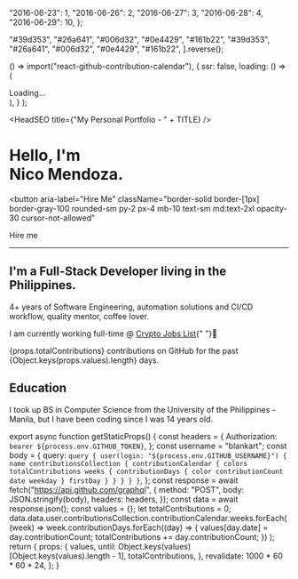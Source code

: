 
  "2016-06-23": 1,
  "2016-06-26": 2,
  "2016-06-27": 3,
  "2016-06-28": 4,
  "2016-06-29": 10,
};

  "#39d353",
  "#26a641",
  "#006d32",
  "#0e4429",
  "#161b22",
  "#39d353",
  "#26a641",
  "#006d32",
  "#0e4429",
  "#161b22",
].reverse();

  () => import("react-github-contribution-calendar"),
  {
    ssr: false,
    loading: () => (
      <div className="flex items-center justify-center w-full min-h-[110px]">
        Loading...
      </div>
    ),
  }
);

<HeadSEO title={"My Personal Portfolio - " + TITLE} />

<h1 className="md:text-[4rem] leading-1">
  Hello, I'm <br />
  <Highlighted className="text-[1.2em]">Nico Mendoza.</Highlighted>
</h1>

<button
  aria-label="Hire Me"
  className="border-solid border-[1px] border-gray-100 rounded-sm py-2 px-4 mb-10 text-sm md:text-2xl opacity-30 cursor-not-allowed"
>
  <p className="m-0">Hire me</p>
</button>

<SocialButtons />

---

## I&apos;m a Full-Stack Developer living in the Philippines.

4+ years of Software Engineering, automation solutions and CI/CD workflow,
quality mentor, coffee lover.

I am currently working full-time @ <a href="https://cryptojobslist.com/" target="_blank">Crypto Jobs List</a>{" "}🚀

<Calendar values={props.values} until={props.until} panelColors={panelColors} />

<Highlighted>{props.totalContributions}</Highlighted> contributions on GitHub for
the past {Object.keys(props.values).length} days.

## Education

I took up BS in Computer Science from the <Highlighted>University of the Philippines - Manila</Highlighted>, but I have been coding since I was 14 years old.

export async function getStaticProps() {
  const headers = {
    Authorization: `bearer ${process.env.GITHUB_TOKEN}`,
  };
  const username = "blankart";
  const body = {
    query: `query {
            user(login: "${process.env.GITHUB_USERNAME}") {
              name
              contributionsCollection {
                contributionCalendar {
                  colors
                  totalContributions
                  weeks {
                    contributionDays {
                      color
                      contributionCount
                      date
                      weekday
                    }
                    firstDay
                  }
                }
              }
            }
          }`,
  };
  const response = await fetch("https://api.github.com/graphql", {
    method: "POST",
    body: JSON.stringify(body),
    headers: headers,
  });
  const data = await response.json();
  const values = {};
  let totalContributions = 0;
  data.data.user.contributionsCollection.contributionCalendar.weeks.forEach(
    (week) =>
      week.contributionDays.forEach((day) => {
        values[day.date] = day.contributionCount;
        totalContributions += day.contributionCount;
      })
  );
  return {
    props: {
      values,
      until: Object.keys(values)[Object.keys(values).length - 1],
      totalContributions,
    },
    revalidate: 1000 * 60 * 60 * 24,
  };
}
